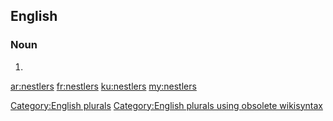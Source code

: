 ==English==

===Noun===
{{head|en}}

# {{plural of|nestler}}

[[Category:English plurals]][[Category:English plurals using obsolete wikisyntax]]

[[ar:nestlers]]
[[fr:nestlers]]
[[ku:nestlers]]
[[my:nestlers]]